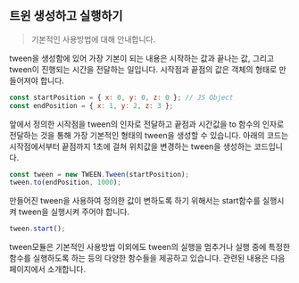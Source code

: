 ## 트윈 생성하고 실행하기

> 기본적인 사용방법에 대해 안내합니다.

tween을 생성함에 있어 가장 기본이 되는 내용은 시작하는 값과 끝나는 값, 그리고 tween이 진행되는 시간을 전달하는 일입니다. 시작점과 끝점의 값은 객체의 형태로 만들어져야 합니다.

```js copy
const startPosition = { x: 0, y: 0, z: 0 }; // JS Object
const endPosition = { x: 1, y: 2, z: 3 };
```

앞에서 정의한 시작점을 tween의 인자로 전달하고 끝점과 시간값을 to 함수의 인자로 전달하는 것을 통해 가장 기본적인 형태의 tween을 생성할 수 있습니다. 아래의 코드는 시작점에서부터 끝점까지 1초에 걸쳐 위치값을 변경하는 tween을 생성하는 코드입니다.

```js copy
const tween = new TWEEN.Tween(startPosition);
tween.to(endPosition, 1000);
```

만들어진 tween을 사용하여 정의한 값이 변하도록 하기 위해서는 start함수를 실행시켜 tween을 실행시켜 주어야 합니다.

```js copy
tween.start();
```

tween모듈은 기본적인 사용방법 이외에도 tween의 실행을 멈추거나 실행 중에 특정한 함수를 실행하도록 하는 등의 다양한 함수들을 제공하고 있습니다. 관련된 내용은 다음 페이지에서 소개합니다.
